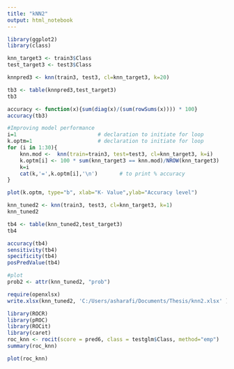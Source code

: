 ---
title: "kNN2"
output: html_notebook
---

```{r}
library(ggplot2)
library(class)
```

```{r}
knn_target3 <- train3$Class
test_target3 <- test3$Class
```

```{r}
knnpred3 <- knn(train3, test3, cl=knn_target3, k=20)
```

```{r}
tb3 <- table(knnpred3,test_target3)
tb3
```

```{r}
accuracy <- function(x){sum(diag(x)/(sum(rowSums(x)))) * 100}
accuracy(tb3)
```

```{r}
#Improving model performance
i=1                          # declaration to initiate for loop
k.optm=1                     # declaration to initiate for loop
for (i in 1:30){ 
    knn.mod <-  knn(train=train3, test=test3, cl=knn_target3, k=i)
    k.optm[i] <- 100 * sum(knn_target3 == knn.mod)/NROW(knn_target3)
    k=i  
    cat(k,'=',k.optm[i],'\n')       # to print % accuracy 
}
```

```{r}
plot(k.optm, type="b", xlab="K- Value",ylab="Accuracy level") 
```
```{r}
knn_tuned2 <- knn(train3, test3, cl=knn_target3, k=1)
knn_tuned2
```
```{r}
tb4 <- table(knn_tuned2,test_target3)
tb4
```
```{r}
accuracy(tb4)
sensitivity(tb4)
specificity(tb4)
posPredValue(tb4)
```

```{r}
#plot
prob2 <- attr(knn_tuned2, "prob")
```

```{r}
require(openxlsx)
write.xlsx(knn_tuned2, 'C:/Users/asharafi/Documents/Thesis/knn2.xlsx' )
```


```{r}
library(ROCR)
library(pROC)
library(ROCit)
library(caret)
roc_knn <- rocit(score = pred6, class = testglm$Class, method="emp")
summary(roc_knn)
```
```{r}
plot(roc_knn)
```

